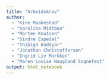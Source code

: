 ```yaml
---
title: "Arbeidskrav"
author:
  - "Kine Maakestad"
  - "Karoline Midtboo"
  - "Morten Knutsen"
  - "Sindre Espedal"
  - "Thibiga Kuddyar"
  - "Jonathan Christoffersen"
  - "Ingrid Liv Morkken"
  - "Maren Louise Haugland Sognefest"
output: html_notebook
---
```



